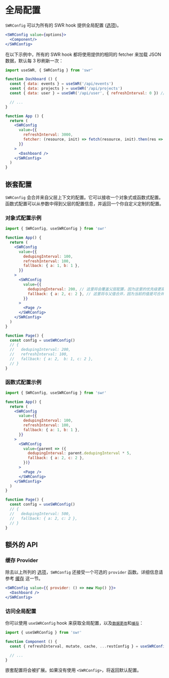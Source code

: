 # 全局配置

`SWRConfig` 可以为所有的 SWR hook 提供全局配置 ([选项](/docs/api))。

```jsx
<SWRConfig value={options}>
  <Component/>
</SWRConfig>
```

在以下示例中，所有的 SWR hook 都将使用提供的相同的 fetcher 来加载 JSON 数据，默认每 3 秒刷新一次：

```jsx
import useSWR, { SWRConfig } from 'swr'

function Dashboard () {
  const { data: events } = useSWR('/api/events')
  const { data: projects } = useSWR('/api/projects')
  const { data: user } = useSWR('/api/user', { refreshInterval: 0 }) // override

  // ...
}

function App () {
  return (
    <SWRConfig 
      value={{
        refreshInterval: 3000,
        fetcher: (resource, init) => fetch(resource, init).then(res => res.json())
      }}
    >
      <Dashboard />
    </SWRConfig>
  )
}
```

## 嵌套配置

`SWRConfig` 会合并来自父层上下文的配置。它可以接收一个对象式或函数式配置。函数式配置可以从参数中得到父层的配置信息，并返回一个你自定义定制的配置。

### 对象式配置示例

```jsx
import { SWRConfig, useSWRConfig } from 'swr'

function App() {
  return (
    <SWRConfig
      value={{
        dedupingInterval: 100,
        refreshInterval: 100,
        fallback: { a: 1, b: 1 },
      }}
    >
      <SWRConfig
        value={{
          dedupingInterval: 200, // 这里将会覆盖父层配置，因为这里的优先级更高
          fallback: { a: 2, c: 2 }, // 这里将与父值合并，因为当前的值是可合并的对象
        }}
      >
        <Page />
      </SWRConfig>
    </SWRConfig>
  )
}

function Page() {
  const config = useSWRConfig()
  // {
  //   dedupingInterval: 200,
  //   refreshInterval: 100,
  //   fallback: { a: 2,  b: 1, c: 2 },
  // }
}
```

### 函数式配置示例

```jsx
import { SWRConfig, useSWRConfig } from 'swr'

function App() {
  return (
    <SWRConfig
      value={{
        dedupingInterval: 100,
        refreshInterval: 100,
        fallback: { a: 1, b: 1 },
      }}
    >
      <SWRConfig
        value={parent => ({
          dedupingInterval: parent.dedupingInterval * 5,
          fallback: { a: 2, c: 2 },
        })}
      >
        <Page />
      </SWRConfig>
    </SWRConfig>
  )
}

function Page() {
  const config = useSWRConfig()
  // {
  //   dedupingInterval: 500,
  //   fallback: { a: 2, c: 2 },
  // }
}
```

## 额外的 API

### 缓存 Provider

除去以上所列的 [选项](/docs/api)，`SWRConfig` 还接受一个可选的 `provider` 函数。详细信息请参考 [缓存](/docs/advanced/cache) 这一节。

```jsx
<SWRConfig value={{ provider: () => new Map() }}>
  <Dashboard />
</SWRConfig>
```

### 访问全局配置

你可以使用 `useSWRConfig` hook 来获取全局配置，以及[`数据更改`](/docs/mutation)和[`缓存`](/docs/advanced/cache)：

```jsx
import { useSWRConfig } from 'swr'

function Component () {
  const { refreshInterval, mutate, cache, ...restConfig } = useSWRConfig()

  // ...
}
```

嵌套配置将会被扩展。如果没有使用 `<SWRConfig>`，将返回默认配置。
